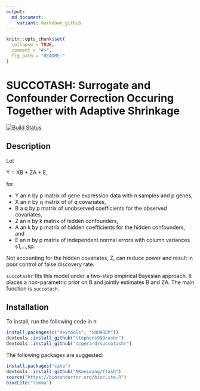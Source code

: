 ```yaml
---
output:
  md_document:
    variant: markdown_github
---
```


<!-- README.md is generated from README.Rmd. Please edit that file -->

```r
knitr::opts_chunk$set(
  collapse = TRUE,
  comment = "#>",
  fig.path = "README-"
)
```

# SUCCOTASH: Surrogate and Confounder Correction Occuring Together with Adaptive Shrinkage
[![Build Status](https://travis-ci.org/dcgerard/succotashr.svg?branch=master)](https://travis-ci.org/dcgerard/succotashr)

## Description
Let 

Y = XB + ZA + E,

for

* Y an n by p matrix of gene expression data with n samples and p genes,
* X an n by q matrix of of q covariates,
* B a q by p matrix of unobserved coefficients for the observed covariates,
* Z an n by k matrix of hidden confounders, 
* A an k by p matrix of hidden coefficients for the hidden confounders, and
* E an n by p matrix of independent normal errors with column variances s1,...,sp.

Not accounting for the hidden covariates, Z, can reduce power and result in poor control of false discovery rate. 

`succotashr` fits this model under a two-step empirical Bayesian approach. It places a non-parametric prior on B and jointly estimates B and ZA. The main function is `succotash`.

## Installation
To install, run the following code in `R`:
```r
install.packages(c("devtools", "SQUAREM"))
devtools::install_github("stephens999/ashr")
devtools::install_github("dcgerard/succotashr")
```

The following packages are suggested:
```r
install.packages("cate")
devtools::install_github("NKweiwang/flash")
source("https://bioconductor.org/biocLite.R")
biocLite("limma")
```
